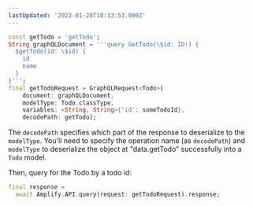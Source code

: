 ```yaml
---
lastUpdated: '2022-01-28T18:33:53.000Z'
---
```

```dart
const getTodo = 'getTodo';
String graphQLDocument = '''query GetTodo(\$id: ID!) {
  $getTodo(id: \$id) {
    id
    name
  }
}''';
final getTodoRequest = GraphQLRequest<Todo>(
    document: graphQLDocument,
    modelType: Todo.classType,
    variables: <String, String>{'id': someTodoId},
    decodePath: getTodo);
```
The `decodePath` specifies which part of the response to deserialize to the `modelType`. You'll need to specify the operation name (as `decodePath`) and `modelType` to deserialize the object at "data.getTodo" successfully into a `Todo` model.

Then, query for the Todo by a todo id:
```dart
final response =
  await Amplify.API.query(request: getTodoRequest).response;
```  
